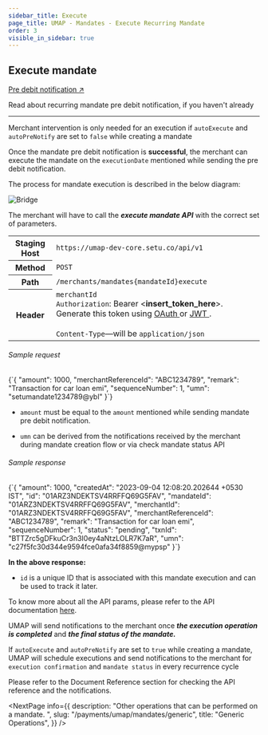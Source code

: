 ```yaml
---
sidebar_title: Execute
page_title: UMAP - Mandates - Execute Recurring Mandate
order: 3
visible_in_sidebar: true
---
```


## Execute mandate

<Card padding="small" shape="rounded">
    <a href="/payments/umap/mandates/recurring/pre-debit-notify" target="_blank">
        Pre debit notification ↗
    </a>
    <p>
        Read about recurring mandate pre debit notification, if you haven't already
    </p>
</Card>

<hr class="primary"/>

<Callout type="tip">
    Merchant intervention is only needed for an execution if <code>autoExecute</code> and <code>autoPreNotify</code> are set to <code>false</code> while creating a mandate 
</Callout>

Once the mandate pre debit notification is **successful**, the merchant can execute the mandate on the `executionDate` mentioned while sending the pre debit notification.

The process for mandate execution is described in the below diagram:

<img
  src="https://storage.googleapis.com/strapi-assets/latest/mandate-pre-debit-notification/mandate-pre-debit-notification.png"
  alt="Bridge"
/>

The merchant will have to call the **<i>execute mandate API</i>** with the correct set of parameters.

<table>
    <tbody>
        <tr>
            <th>Staging Host</th>
            <td>
                <code>https://umap-dev-core.setu.co/api/v1</code>
            </td>
        </tr>
        <tr>
            <th>Method</th>
            <td>
                <code>POST</code>
            </td>
        </tr>
        <tr>
            <th>Path</th>
            <td>
                <code>/merchants/mandates&#123;mandateId&#125;execute</code>
            </td>
        </tr>
        <tr>
            <th>Header</th>
            <td>
                <code>merchantId</code><br/>
                <code>Authorization</code>: Bearer &lt;<b>insert_token_here</b>&gt;.
                Generate this token using <a
                    href="/payments/upi-deeplinks/resources/oauth"
                    target="_blank">
                    OAuth
                </a> or <a
                    href="/payments/upi-deeplinks/resources/jwt"
                    target="_blank">
                    JWT
                </a>.<br />
                <br />
                <code>Content-Type</code>—will be <code>application/json</code>
            </td>
        </tr>
    </tbody>
</table>

###### Sample request

<CodeBlockWithCopy language="json">
    {`{
    "amount": 1000,
    "merchantReferenceId": "ABC1234789",
    "remark": "Transaction for car loan emi",
    "sequenceNumber": 1,
    "umn": "setumandate1234789@ybl"
}`}
</CodeBlockWithCopy>

<Callout type="warning">
    <ul>
        <li><code>amount</code> must be equal to the <code>amount</code> mentioned while sending mandate pre debit notification.</li>
    </ul>
</Callout>

<Callout type="note">
    <ul>
        <li><code>umn</code> can be derived from the notifications received by the merchant during mandate creation flow or via check mandate status API</li>
    </ul>
</Callout>

###### Sample response

<CodeBlockWithCopy language="json">
    {`{
  "amount": 1000,
  "createdAt": "2023-09-04 12:08:20.202644 +0530 IST",
  "id": "01ARZ3NDEKTSV4RRFFQ69G5FAV",
  "mandateId": "01ARZ3NDEKTSV4RRFFQ69G5FAV",
  "merchantId": "01ARZ3NDEKTSV4RRFFQ69G5FAV",
  "merchantReferenceId": "ABC1234789",
  "remark": "Transaction for car loan emi",
  "sequenceNumber": 1,
  "status": "pending",
  "txnId": "BTTZrc5gDFkuCr3n3I0ey4aNtzLOLR7K7aR",
  "umn": "c27f5fc30d344e9594fce0afa34f8859@mypsp"
}`}
</CodeBlockWithCopy>

**In the above response:**

-   `id` is a unique ID that is associated with this mandate execution and can be used to track it later.

To know more about all the API params, please refer to the API documentation <a href="/payments/umap/api-reference#/category~mandates/operation~mandates#execute" target="_blank">here</a>.

UMAP will send notifications to the merchant once **<i>the execution operation is completed</i>** and **<i>the final status of the mandate.</i>**

<Callout type="highlight">
    If <code>autoExecute</code> and <code>autoPreNotify</code> are set to <code>true</code> while creating a mandate, UMAP will schedule executions and send notifications to the merchant for <code>execution confirmation</code> and <code>mandate status</code> in every recurrence cycle
</Callout>

Please refer to the Document Reference section for checking the API reference and the notifications.

<NextPage
    info={{
        description: "Other operations that can be performed on a mandate.  ",
        slug: "/payments/umap/mandates/generic",
        title: "Generic Operations",
    }}
/>